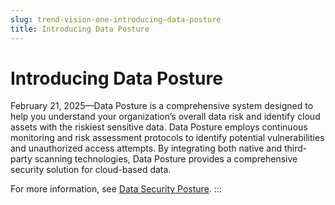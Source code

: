 ```yaml
---
slug: trend-vision-one-introducing-data-posture
title: Introducing Data Posture
---
```

# Introducing Data Posture

February 21, 2025—Data Posture is a comprehensive system designed to help you understand your organization’s overall data risk and identify cloud assets with the riskiest sensitive data. Data Posture employs continuous monitoring and risk assessment protocols to identify potential vulnerabilities and unauthorized access attempts. By integrating both native and third-party scanning technologies, Data Posture provides a comprehensive security solution for cloud-based data.

For more information, see [Data Security Posture](data-posture.mdx).
:::
